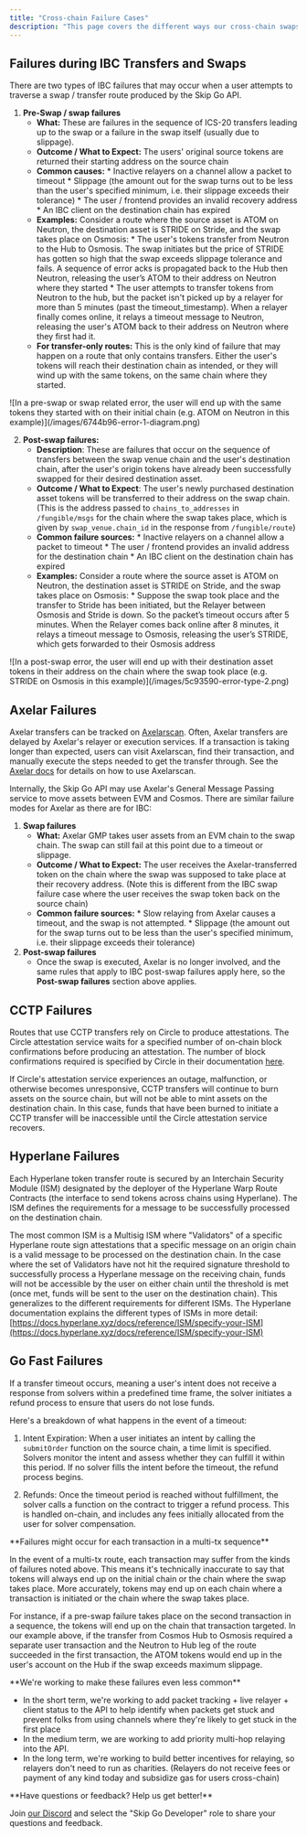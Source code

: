 ```yaml
---
title: "Cross-chain Failure Cases"
description: "This page covers the different ways our cross-chain swaps + transfers might fail to help identify failures and manage user expectations"
---
```


## Failures during IBC Transfers and Swaps

There are two types of IBC failures that may occur when a user attempts to traverse a swap / transfer route produced by the Skip Go API.

1. **Pre-Swap / swap failures**
   * **What:**  These are failures in the sequence of ICS-20 transfers leading up to the swap or a failure in the swap itself (usually due to slippage).
   * **Outcome / What to Expect:**  The users' original source tokens are returned their starting address on the source chain
   * **Common causes:**
         * Inactive relayers on a channel allow a packet to timeout
         * Slippage (the amount out for the swap turns out to be less than the user's specified minimum, i.e. their slippage exceeds their tolerance)
         * The user / frontend provides an invalid recovery address
         * An IBC client on the destination chain has expired
   * **Examples:** Consider a route where the source asset is ATOM on Neutron, the destination asset is STRIDE on Stride, and the swap takes place on Osmosis:
         * The user's tokens transfer from Neutron to the Hub to Osmosis. The swap initiates but the price of STRIDE has gotten so high that the swap exceeds slippage tolerance and fails. A sequence of error acks is propagated back to the Hub then Neutron, releasing the user’s ATOM to their address on Neutron where they started
         * The user attempts to transfer tokens from Neutron to the hub, but the packet isn't picked up by a relayer for more than 5 minutes (past the timeout\_timestamp). When a relayer finally comes online, it relays a timeout message to Neutron, releasing the user's ATOM back to their address on Neutron where they first had it.
   * **For transfer-only routes:** This is the only kind of failure that may happen on a route that only contains transfers. Either the user's tokens will reach their destination chain as intended, or they will wind up with the same tokens, on the same chain where they started.

<Frame caption="In a pre-swap or swap related error, the user will end up with the same tokens they started with on their initial chain (e.g. ATOM on Neutron in this example)">![In a pre-swap or swap related error, the user will end up with the same tokens they started with on their initial chain (e.g. ATOM on Neutron in this example)](/images/6744b96-error-1-diagram.png)</Frame>


2. **Post-swap failures:**
   * **Description**: These are failures that occur on the sequence of transfers between the swap venue chain and the user's destination chain, after the user's origin tokens have already been successfully swapped for their desired destination asset.
   * **Outcome / What to Expect**: The user's newly purchased destination asset tokens will be transferred to their address on the swap chain. (This is the address passed to `chains_to_addresses` in `/fungible/msgs` for the chain where the swap takes place, which is given by `swap_venue.chain_id` in the response from `/fungible/route`)
   * **Common failure sources:**
         * Inactive relayers on a channel allow a packet to timeout
         * The user / frontend provides an invalid address for the destination chain
         * An IBC client on the destination chain has expired
   * **Examples:** Consider a route where the source asset is ATOM on Neutron, the destination asset is STRIDE on Stride, and the swap takes place on Osmosis:
         * Suppose the swap took place and the transfer to Stride has been initiated, but the Relayer between Osmosis and Stride is down. So the packet’s timeout occurs after 5 minutes. When the Relayer comes back online after 8 minutes, it relays a timeout message to Osmosis, releasing the user’s STRIDE, which gets forwarded to their Osmosis address

<Frame caption="In a post-swap error, the user will end up with their destination asset tokens in their address on the chain where the swap took place (e.g. STRIDE on Osmosis in this example)">![In a post-swap error, the user will end up with their destination asset tokens in their address on the chain where the swap took place (e.g. STRIDE on Osmosis in this example)](/images/5c93590-error-type-2.png)</Frame>


## Axelar Failures

Axelar transfers can be tracked on [Axelarscan](https://axelarscan.io/). Often, Axelar transfers are delayed by Axelar's relayer or execution services. If a transaction is taking longer than expected, users can visit Axelarscan, find their transaction, and manually execute the steps needed to get the transfer through. See the [Axelar docs](https://docs.axelar.dev/dev/general-message-passing/recovery) for details on how to use Axelarscan.

Internally, the Skip Go API may use Axelar's General Message Passing service to move assets between EVM and Cosmos. There are similar failure modes for Axelar as there are for IBC:

1. **Swap failures**
   * **What:**  Axelar GMP takes user assets from an EVM chain to the swap chain. The swap can still fail at this point due to a timeout or slippage.
   * **Outcome / What to Expect:**  The user receives the Axelar-transferred token on the chain where the swap was supposed to take place at their recovery address. (Note this is different from the IBC swap failure case where the user receives the swap token back on the source chain)
   * **Common failure sources:**
         * Slow relaying from Axelar causes a timeout, and the swap is not attempted.
         * Slippage (the amount out for the swap turns out to be less than the user's specified minimum, i.e. their slippage exceeds their tolerance)
2. **Post-swap failures**
   * Once the swap is executed, Axelar is no longer involved, and the same rules that apply to IBC post-swap failures apply here, so the **Post-swap failures** section above applies.

## CCTP Failures

Routes that use CCTP transfers rely on Circle to produce attestations. The Circle attestation service waits for a specified number of on-chain block confirmations before producing an attestation. The number of block confirmations required is specified by Circle in their documentation [here](https://developers.circle.com/stablecoins/docs/required-block-confirmations).

If Circle's attestation service experiences an outage, malfunction, or otherwise becomes unresponsive, CCTP transfers will continue to burn assets on the source chain, but will not be able to mint assets on the destination chain. In this case, funds that have been burned to initiate a CCTP transfer will be inaccessible until the Circle attestation service recovers.

## Hyperlane Failures

Each Hyperlane token transfer route is secured by an Interchain Security Module (ISM) designated by the deployer of the Hyperlane Warp Route Contracts (the interface to send tokens across chains using Hyperlane). The ISM defines the requirements for a message to be successfully processed on the destination chain.

The most common ISM is a Multisig ISM where "Validators" of a specific Hyperlane route sign attestations that a specific message on an origin chain is a valid message to be processed on the destination chain. In the case where the set of Validators have not hit the required signature threshold to successfully process a Hyperlane message on the receiving chain, funds will not be accessible by the user on either chain until the threshold is met (once met, funds will be sent to the user on the destination chain). This generalizes to the different requirements for different ISMs. The Hyperlane documentation explains the different types of ISMs in more detail: [https://docs.hyperlane.xyz/docs/reference/ISM/specify-your-ISM](https://docs.hyperlane.xyz/docs/reference/ISM/specify-your-ISM)

## Go Fast Failures

If a transfer timeout occurs, meaning a user's intent does not receive a response from solvers within a predefined time frame, the solver initiates a refund process to ensure that users do not lose funds.

Here's a breakdown of what happens in the event of a timeout:

1. Intent Expiration: When a user initiates an intent by calling the `submitOrder` function on the source chain, a time limit is specified. Solvers monitor the intent and assess whether they can fulfill it within this period. If no solver fills the intent before the timeout, the refund process begins.

2. Refunds: Once the timeout period is reached without fulfillment, the solver calls a function on the contract to trigger a refund process. This is handled on-chain, and includes any fees initially allocated from the user for solver compensation.

<Warning>
 **Failures might occur for each transaction in a multi-tx sequence**

 In the event of a multi-tx route, each transaction may suffer from the kinds of failures noted above. This means it's technically inaccurate to say that tokens will always end up on the initial chain or the chain where the swap takes place. More accurately, tokens may end up on each chain where a transaction is initiated or the chain where the swap takes place.

 For instance, if a pre-swap failure takes place on the second transaction in a sequence, the tokens will end up on the chain that transaction targeted. In our example above, if the transfer from Cosmos Hub to Osmosis required a separate user transaction and the Neutron to Hub leg of the route succeeded in the first transaction, the ATOM tokens would end up in the user's account on the Hub if the swap exceeds maximum slippage.
</Warning>


<Check>
**We're working to make these failures even less common**

 * In the short term, we're working to add packet tracking + live relayer + client status to the API to help identify when packets get stuck and prevent folks from using channels where they're likely to get stuck in the first place
 * In the medium term, we are working to add priority multi-hop relaying into the API.
 * In the long term, we're working to build better incentives for relaying, so relayers don't need to run as charities. (Relayers do not receive fees or payment of any kind today and subsidize gas for users cross-chain)
</Check>


<Info>
 **Have questions or feedback? Help us get better!**

 Join [our Discord](https://discord.com/invite/interchain) and select the "Skip Go Developer" role to share your questions and feedback.
</Info>
